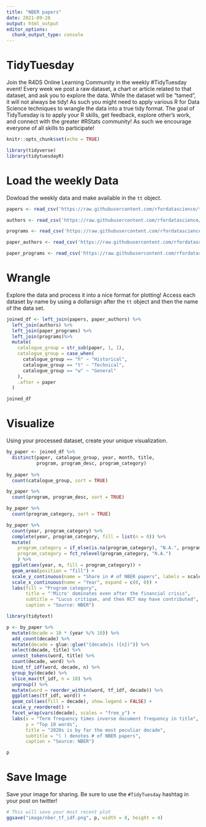 ```yaml
---
title: "NBER papers"
date: 2021-09-28
output: html_output
editor_options: 
  chunk_output_type: console
---
```


# TidyTuesday

Join the R4DS Online Learning Community in the weekly #TidyTuesday event!
Every week we post a raw dataset, a chart or article related to that dataset, and ask you to explore the data.
While the dataset will be “tamed”, it will not always be tidy! As such you might need to apply various R for Data Science techniques to wrangle the data into a true tidy format.
The goal of TidyTuesday is to apply your R skills, get feedback, explore other’s work, and connect with the greater #RStats community!
As such we encourage everyone of all skills to participate!

```r

knitr::opts_chunk$set(echo = TRUE)

library(tidyverse)
library(tidytuesdayR)

```

# Load the weekly Data

Dowload the weekly data and make available in the `tt` object.

```r

papers <- read_csv('https://raw.githubusercontent.com/rfordatascience/tidytuesday/master/data/2021/2021-09-28/papers.csv')

authors <- read_csv('https://raw.githubusercontent.com/rfordatascience/tidytuesday/master/data/2021/2021-09-28/authors.csv')

programs <- read_csv('https://raw.githubusercontent.com/rfordatascience/tidytuesday/master/data/2021/2021-09-28/programs.csv')

paper_authors <- read_csv('https://raw.githubusercontent.com/rfordatascience/tidytuesday/master/data/2021/2021-09-28/paper_authors.csv')

paper_programs <- read_csv('https://raw.githubusercontent.com/rfordatascience/tidytuesday/master/data/2021/2021-09-28/paper_programs.csv')


```


# Wrangle

Explore the data and process it into a nice format for plotting! Access each dataset by name by using a dollarsign after the `tt` object and then the name of the data set.

```r

joined_df <- left_join(papers, paper_authors) %>% 
  left_join(authors) %>% 
  left_join(paper_programs) %>% 
  left_join(programs)%>% 
  mutate(
    catalogue_group = str_sub(paper, 1, 1),
    catalogue_group = case_when(
      catalogue_group == "h" ~ "Historical",
      catalogue_group == "t" ~ "Technical",
      catalogue_group == "w" ~ "General"
    ),
    .after = paper
  ) 

joined_df

```


# Visualize

Using your processed dataset, create your unique visualization.

```r

by_paper <- joined_df %>% 
  distinct(paper, catalogue_group, year, month, title,
           program, program_desc, program_category)
  
by_paper %>% 
  count(catalogue_group, sort = TRUE)

by_paper %>% 
  count(program, program_desc, sort = TRUE)

by_paper %>% 
  count(program_category, sort = TRUE)

```



```r

by_paper %>% 
  count(year, program_category) %>% 
  complete(year, program_category, fill = list(n = 0)) %>% 
  mutate(
    program_category = if_else(is.na(program_category), "N.A.", program_category),
    program_category = fct_relevel(program_category, "N.A.")
    ) %>% 
  ggplot(aes(year, n, fill = program_category)) +
  geom_area(position = "fill") +
  scale_y_continuous(name = "Share in # of NBER papers", labels = scales::percent, expand = c(0, 0)) +
  scale_x_continuous(name = "Year", expand = c(0, 0)) +
  labs(fill = "Program category",
       title = "'Micro' dominates even after the financial crisis",
       subtitle = "Lucus critique, and then RCT may have contributed",
       caption = "Source: NBER")

```


```r

library(tidytext)

p <- by_paper %>% 
  mutate(decade = 10 * (year %/% 10)) %>% 
  add_count(decade) %>% 
  mutate(decade = glue::glue("{decade}s ({n})")) %>% 
  select(decade, title) %>% 
  unnest_tokens(word, title) %>% 
  count(decade, word) %>% 
  bind_tf_idf(word, decade, n) %>% 
  group_by(decade) %>% 
  slice_max(tf_idf, n = 10) %>% 
  ungroup() %>% 
  mutate(word = reorder_within(word, tf_idf, decade)) %>% 
  ggplot(aes(tf_idf, word)) +
  geom_col(aes(fill = decade), show.legend = FALSE) +
  scale_y_reordered() +
  facet_wrap(vars(decade), scales = "free_y") +
  labs(x = "Term frequency times inverse document frequency in title",
       y = "Top 10 words",
       title = "2020s is by far the most peculiar decade",
       subtitle = "( ) denotes # of NBER papers",
       caption = "Source: NBER")

p

```


# Save Image

Save your image for sharing. Be sure to use the `#TidyTuesday` hashtag in your post on twitter! 

```r

# This will save your most recent plot
ggsave("image/nber_tf_idf.png", p, width = 8, height = 4)

```
